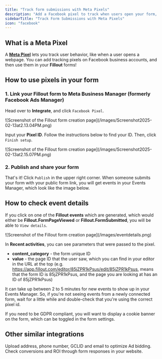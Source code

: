 ```yaml
---
title: "Track form submissions with Meta Pixels"
description: "Add a Facebook pixel to track when users open your form, transition to new pages and submit responses."
sidebarTitle: "Track Form Submissions with Meta Pixels"
icon: "facebook"
---
```


## What is a Meta Pixel

A [**Meta Pixel**](https://www.facebook.com/business/help/742478679120153?id=1205376682832142) lets you track user behavior, like when a user opens a webpage. You can add tracking pixels on Facebook business accounts, and then use them in your **Fillout** forms\!

## How to use pixels in your form

### **1. Link your Fillout form to Meta Business Manager (formerly Facebook Ads Manager)**

Head over to **Integrate**, and click `Facebook Pixel`.

<Frame>
  ![Screenshot of the Fillout form creation page](/images/Screenshot2025-02-13at2.13.04PM.png)
</Frame>

Input your **Pixel ID**. Follow the instructions below to find your ID. Then, click `Finish setup`.

<Frame>
  ![Screenshot of the Fillout form creation page](/images/Screenshot2025-02-13at2.15.07PM.png)
</Frame>

### 2. Publish and share your form

That's it\! Click `Publish` in the upper right corner. When someone submits your form with your public form link, you will get events in your Events Manager, which look like the image below.

## How to check event details

If you click on one of the **Fillout events** which are generated, which would either be **Fillout.FormPageViewed** or **Fillout.FormSubmitted**, you will be able to `View details`.

<Frame>
  ![Screenshot of the Fillout form creation page](/images/eventdetails.png)
</Frame>

In **Recent activities**, you can see parameters that were passed to the pixel.

- **content_category** - the form unique ID
- **value** - the page ID that the user saw, which you can find in your editor in the URL at the top (e.g. https://app.fillout.com/editor/85jZPR1kPsus/edit/85jZPR1kPsus, means that the form ID is 85jZPR1kPsus, and the page you are looking at has an ID of 85jZPR1kPsus)

<Note>
  It can take up between 2 to 5 minutes for new events to show up in your Events Manager. So, if you're not seeing events from a newly connected form, wait for a little while and double-check that you're using the correct pixel id.
</Note>

If you need to be GDPR compliant, you will want to display a cookie banner on the form, which can be toggled in the form settings.

## Other similar integrations

<CardGroup cols={3}>
  <Card title="Track conversion data in Google Ads" icon="google-plus-g" iconType="regular" color="#FFC738" href="/help/google-ads-conversions">
    Upload address, phone number, GCLID and email to optimize Ad bidding.
  </Card>
  <Card title="Track data with Google Tag Manager" icon="tags" iconType="regular" color="#FFC738" href="/help/google-tag-manager">
    Check conversions and ROI through form responses in your website.
  </Card>
</CardGroup>